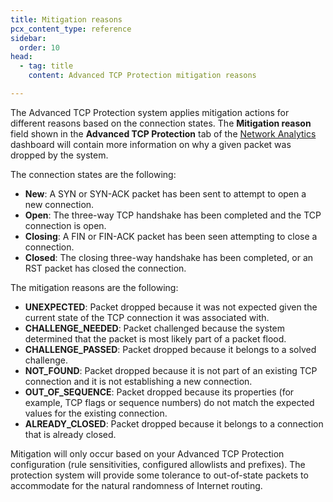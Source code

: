 ```yaml
---
title: Mitigation reasons
pcx_content_type: reference
sidebar:
  order: 10
head:
  - tag: title
    content: Advanced TCP Protection mitigation reasons

---
```


The Advanced TCP Protection system applies mitigation actions for different reasons based on the connection states. The **Mitigation reason** field shown in the **Advanced TCP Protection** tab of the [Network Analytics](/analytics/network-analytics/) dashboard will contain more information on why a given packet was dropped by the system.

The connection states are the following:

- **New**: A SYN or SYN-ACK packet has been sent to attempt to open a new connection.
- **Open**: The three-way TCP handshake has been completed and the TCP connection is open.
- **Closing**: A FIN or FIN-ACK packet has been seen attempting to close a connection.
- **Closed**: The closing three-way handshake has been completed, or an RST packet has closed the connection.

The mitigation reasons are the following:

- **UNEXPECTED**: Packet dropped because it was not expected given the current state of the TCP connection it was associated with.
- **CHALLENGE\_NEEDED**: Packet challenged because the system determined that the packet is most likely part of a packet flood.
- **CHALLENGE\_PASSED**: Packet dropped because it belongs to a solved challenge.
- **NOT\_FOUND**: Packet dropped because it is not part of an existing TCP connection and it is not establishing a new connection.
- **OUT\_OF\_SEQUENCE**: Packet dropped because its properties (for example, TCP flags or sequence numbers) do not match the expected values for the existing connection.
- **ALREADY\_CLOSED**: Packet dropped because it belongs to a connection that is already closed.

Mitigation will only occur based on your Advanced TCP Protection configuration (rule sensitivities, configured allowlists and prefixes). The protection system will provide some tolerance to out-of-state packets to accommodate for the natural randomness of Internet routing.
